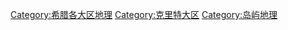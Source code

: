 [[Category:希腊各大区地理|Category:希腊各大区地理]]
[[Category:克里特大区|Category:克里特大区]]
[[Category:岛屿地理|Category:岛屿地理]]